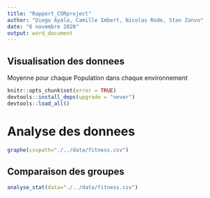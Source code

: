 ```yaml
---
title: "Rapport_CORproject"
author: "Diego Ayala, Camille Imbert, Nicolas Rode, Stan Zanvo"
date: "6 novembre 2020"
output: word_document
---
```


## Visualisation des donnees

Moyenne pour chaque Population dans chaque environnement

```r
knitr::opts_chunk$set(error = TRUE)
devtools::install_deps(upgrade = "never")
devtools::load_all()
```

# Analyse des donnees
```r
graphe(csvpath="./../data/fitness.csv")
```

## Comparaison des groupes

```r
analyse_stat(data="./../data/fitness.csv")
```

